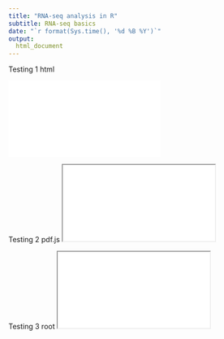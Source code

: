```yaml
---
title: "RNA-seq analysis in R"
subtitle: RNA-seq basics
date: "`r format(Sys.time(), '%d %B %Y')`"
output: 
  html_document
---
```


Testing 1 html

<html>
<body>
    <object data="../slides/RNASeq_basics.pdf" type="application/pdf">
        <embed src="../slides/RNASeq_basics.pdf" type="application/pdf" />
    </object>
</body>
</html>


Testing 2 pdf.js
<iframe src="../web/viewer.html?file=../slides/RNASeq_basics.pdf"></iframe>


Testing 3 root
<iframe src="/web/viewer.html?file=/slides/RNASeq_basics.pdf"></iframe>

